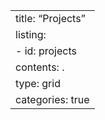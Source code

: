 ---
title: "Projects"
listing: 
  - id: projects 
    contents: . 
    type: grid
    categories: true 
---